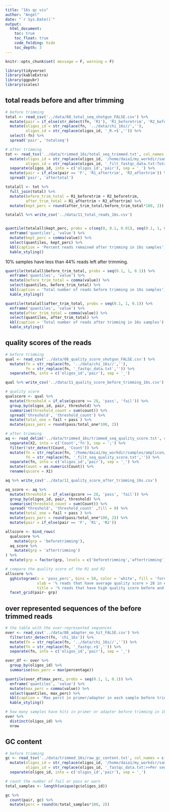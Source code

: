 ```yaml
---
title: "16s qc vis"
author: "Angel"
date: "`r Sys.Date()`"
output:
  html_document:
    toc: true
    toc_float: true
    code_folding: hide
    toc_depth: 3
---
```


```r
knitr::opts_chunk$set( message = F, warning = F)
```

```r
library(tidyverse)
library(kableExtra)
library(ggpubr)
library(scales) 
```

## total reads before and after trimming 

```r
# before trimming
total <- read_csv('../data/08_total_seq_shotgun_FALSE.csv') %>% 
  mutate(pair = if_else(str_detect(fn, 'R1'), 'R1_beforetrim', 'R2_beforetrim')) %>% 
  mutate(oligos_id = str_replace(fn, '../data/chi_16s//',''),
         oligos_id = str_replace(oligos_id, '_R.+$','')) %>% 
  select(-fn) %>% 
  spread('pair', 'totalseq')

# after trimming
tot <- read_tsv('../data/trimmed_16s/total_seq_trimmed.txt', col_names = c('oligos_id','aftertotal'), col_types = 'cd') %>% 
  mutate(oligos_id = str_replace(oligos_id, '/home/daia1/my_workdir/samples/amplicon/fastqc_res/',''),
         oligos_id = str_replace(oligos_id, '_filt_fastqc_data.txt:Total Sequences','')) %>% 
  separate(oligos_id, into = c('oligos_id','pair'), sep = '_') %>% 
  mutate(pair = if_else(pair == 'F', 'R1_aftertrim', 'R2_aftertrim')) %>% 
  spread('pair', 'aftertotal')
```


```r
totalall <- tot %>% 
  full_join(total) %>% 
  mutate(before_trim_total = R1_beforetrim + R2_beforetrim,
         after_trim_total = R1_aftertrim + R2_aftertrim) %>% 
  mutate(kept_perc = round(after_trim_total/before_trim_total*100, 2))

totalall %>% write_csv('../data/11_total_reads_16s.csv')


quantile(totalall$kept_perc, probs = c(seq(0, 0.1, 0.01), seq(0.1, 1, 0.1))) %>% 
  enframe('quantiles', 'value') %>% 
  mutate(kept_perc = comma(value)) %>% 
  select(quantiles, kept_perc) %>% 
  kbl(caption = 'Percent reads remained after trimming in 16s samples') %>% 
  kable_styling()
```

10% samples have less than 44% reads left after trimming. 

```r
quantile(totalall$before_trim_total, probs = seq(0.1, 1, 0.1)) %>% 
  enframe('quantiles', 'value') %>% 
  mutate(before_trim_total = comma(value)) %>% 
  select(quantiles, before_trim_total) %>% 
  kbl(caption = 'Total number of reads before trimming in 16s samples') %>% 
  kable_styling()
```

```r
quantile(totalall$after_trim_total, probs = seq(0.1, 1, 0.1)) %>% 
  enframe('quantiles', 'value') %>% 
  mutate(after_trim_total = comma(value)) %>% 
  select(quantiles, after_trim_total) %>% 
  kbl(caption = 'Total number of reads after trimming in 16s samples') %>% 
  kable_styling()
```

## quality scores of the reads

```r
# before trimming
qual <- read_csv('../data/08_quality_score_shotgun_FALSE.csv') %>% 
  mutate(fn = str_replace(fn, '../data/chi_16s//',''),
         fn = str_replace(fn, '_fastqc_data.txt','')) %>% 
  separate(fn, into = c('oligos_id','pair'), sep = '_') 

qual %>% write_csv('../data/11_quality_score_before_trimming_16s.csv')

# quality score 
qualscore <- qual %>% 
  mutate(threshold = if_else(qscore >= 28, 'pass', 'fail')) %>% 
  group_by(oligos_id, pair, threshold) %>% 
  summarise(threshold_count = sum(count)) %>% 
  spread('threshold', 'threshold_count') %>% 
  mutate(total_one = fail + pass ) %>% 
  mutate(pass_perc = round(pass/total_one*100, 2))
```

```r
# after trimming
aq <- read_delim('../data/trimmed_16s/trimmed_seq_quality_score.txt', col_names = F, delim = '\t' , comment = '>>') %>% 
  separate(X2, into = c('Count','fn'), sep = ';') %>% 
  filter(!str_detect(Count, 'Count')) %>% 
  mutate(fn = str_replace(fn, '/home/daia1/my_workdir/samples/amplicon/fastqc_res/',''),
         fn = str_replace(fn, '_filt_seq_quality_score.txt','')) %>% 
  separate(fn, into = c('oligos_id','pair'), sep = '_') %>% 
  mutate(Count = as.numeric(Count)) %>% 
  rename(qscore = X1)

aq %>% write_csv('../data/11_quality_score_after_trimming_16s.csv')
```


```r
aq_score <- aq %>% 
  mutate(threshold = if_else(qscore >= 28, 'pass', 'fail')) %>% 
  group_by(oligos_id, pair, threshold) %>% 
  summarise(threshold_count = sum(Count)) %>% 
  spread('threshold', 'threshold_count' ,fill = 0) %>% 
  mutate(total_one = fail + pass ) %>% 
  mutate(pass_perc = round(pass/total_one*100, 2)) %>% 
  mutate(pair = if_else(pair == 'F', 'R1', 'R2'))

allscore <- bind_rows(
  qualscore %>% 
    mutate(grp = 'beforetrimming'),
  aq_score %>% 
    mutate(grp = 'aftertrimming')
) %>% 
  mutate(grp = factor(grp, levels = c('beforetrimming','aftertrimming')))
```

```r
# compare the quality score of the R1 and R2
allscore %>% 
  gghistogram(x = 'pass_perc', bins = 50, color = 'white', fill = 'forestgreen',
              xlab = '% reads that have average quality score > 28 in each sample',
              title = '% reads that have high quality score before and after trimming in 16s samples')  +
  facet_grid(pair~ grp)  
```

## over represented sequences of the before trimmed reads

```r
# the table with the over-represented sequences 
over <- read_csv('../data/08_adapter_no_hit_FALSE.csv') %>% 
  filter(str_detect(fn, 'chi_16s')) %>% 
  mutate(fn = str_replace(fn, '../data/chi_16s//','')) %>% 
  mutate(fn = str_replace(fn, '_fastqc.+$','')) %>% 
  separate(fn, into = c('oligos_id','pair'), sep = '_')

over_df <- over %>% 
  group_by(oligos_id) %>% 
  summarise(max_perc = max(percentage))

quantile(over_df$max_perc, probs = seq(0.1, 1, 0.1)) %>% 
  enframe('quantiles', 'value') %>% 
  mutate(max_perc = comma(value)) %>% 
  select(quantiles, max_perc) %>% 
  kbl(caption = 'Max perct in primer/adapter in each sample before trimming in 16s samples') %>% 
  kable_styling()

# how many samples have hits in primer or adapter before trimming in 16s samples
over %>% 
  distinct(oligos_id) %>% 
  nrow
```

## GC content

```r
# before trimming
gc <- read_tsv('../data/trimmed_16s/raw_gc_content.txt', col_names = c('oligos_id','gc'), col_types = 'cc') %>% 
  mutate(oligos_id = str_replace(oligos_id, '/home/daia1/my_workdir/samples/amplicon/fastqc_res/',''),
         oligos_id = str_replace(oligos_id, '_fastqc_data.txt:>>Per sequence GC content','')) %>% 
  separate(oligos_id, into = c('oligos_id','pair'), sep = '_') 
```
```r
# count the number of fail or pass or warn  
total_samples <- length(unique(gc$oligos_id))

gc %>% 
  count(pair, gc) %>% 
  mutate(perc = round(n/total_samples*100, 2)) 
```

